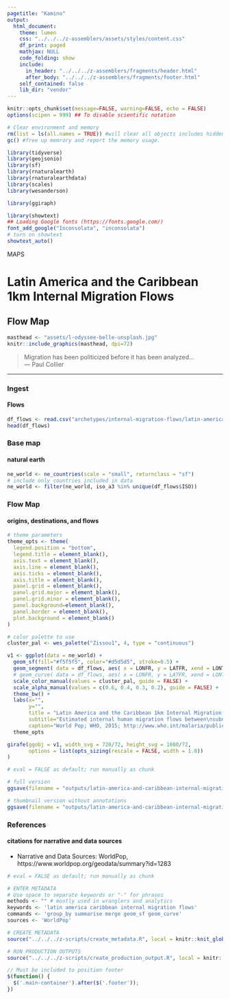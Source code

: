 ```yaml
---
pagetitle: "Kamino"
output: 
  html_document:
    theme: lumen
    css: "../../../z-assemblers/assets/styles/content.css"
    df_print: paged
    mathjax: NULL
    code_folding: show
    include:
      in_header: "../../../z-assemblers/fragments/header.html"
      after_body: "../../../z-assemblers/fragments/footer.html"
    self_contained: false
    lib_dir: "vendor"
---
```


```r

knitr::opts_chunk$set(message=FALSE, warning=FALSE, echo = FALSE)
options(scipen = 999) ## To disable scientific notation

# Clear environment and memory
rm(list = ls(all.names = TRUE)) #will clear all objects includes hidden objects.
gc() #free up memrory and report the memory usage.

library(tidyverse)
library(geojsonio)
library(sf)
library(rnaturalearth)
library(rnaturalearthdata)
library(scales)
library(wesanderson)

library(ggiraph)

library(showtext)
## Loading Google fonts (https://fonts.google.com/)
font_add_google("Inconsolata", "inconsolata")
# turn on showtext
showtext_auto()

```

<div class="activity">
MAPS  
</div>

# Latin America and the Caribbean 1km Internal Migration Flows
## Flow Map 

```r

masthead <- "assets/l-odyssee-belle-unsplash.jpg"
knitr::include_graphics(masthead, dpi=72)

```

> Migration has been politicized before it has been analyzed...\
--- Paul Collier\

***

### Ingest
#### Flows

```r

df_flows <- read.csv("archetypes/internal-migration-flows/latin-america-and-caribbean-1km-internal-migration-flows.csv", header = TRUE, stringsAsFactors = FALSE, as.is=T)
head(df_flows)

```


### Base map
#### natural earth


```r

ne_world <- ne_countries(scale = "small", returnclass = "sf")
# include only countries included in data
ne_world <- filter(ne_world, iso_a3 %in% unique(df_flows$ISO))


```


### Flow Map
#### origins, destinations, and flows


```r

# theme parameters
theme_opts <- theme(
  legend.position = "bottom",
  legend.title = element_blank(),
  axis.text = element_blank(),
  axis.line = element_blank(),
  axis.ticks = element_blank(),
  axis.title = element_blank(),
  panel.grid = element_blank(),
  panel.grid.major = element_blank(),
  panel.grid.minor = element_blank(),
  panel.background=element_blank(),
  panel.border = element_blank(),
  plot.background = element_blank()
)

# color palette to use
cluster_pal <- wes_palette("Zissou1", 4, type = "continuous")

v1 <- ggplot(data = ne_world) +
  geom_sf(fill="#f5f5f5", color="#d5d5d5", stroke=0.5) +
  geom_segment( data = df_flows, aes( x = LONFR, y = LATFR, xend = LONTO, yend = LATTO, color = BIN, alpha = BIN, group = ISO ), size=0.5 ) +
  # geom_curve( data = df_flows, aes( x = LONFR, y = LATFR, xend = LONTO, yend = LATTO, color = BIN, alpha = BIN, group = ISO ), size=0.5, curvature=0.2) +
  scale_color_manual(values = cluster_pal, guide = FALSE) + 
  scale_alpha_manual(values = c(0.6, 0.4, 0.3, 0.2), guide = FALSE) +
  theme_bw() +
  labs(x="",
       y="",
       title = "Latin America and the Caribbean 1km Internal Migration Flows", 
       subtitle="Estimated internal human migration flows between\nsubnational administrative units for malaria endemic countries",
       caption="World Pop; WHO, 2015; http://www.who.int/malaria/publications/country-profiles/en/") +
  theme_opts

girafe(ggobj = v1, width_svg = 720/72, height_svg = 1080/72,
       options = list(opts_sizing(rescale = FALSE, width = 1.0))
)

```


```r

# eval = FALSE as default; run manually as chunk

# full version
ggsave(filename = "outputs/latin-america-and-caribbean-internal-migration-flows-fs.svg", plot = v1, width=1280/72, height=720/72)

# thumbnail version without annotations
ggsave(filename = "outputs/latin-america-and-caribbean-internal-migration-flows-sm.svg", plot = v1, width=4, height=2.25)

```


### References
#### citations for narrative and data sources

* Narrative and Data Sources: WorldPop, https://www.worldpop.org/geodata/summary?id=1283


```r

# eval = FALSE as default; run manually as chunk

# ENTER METADATA
# Use space to separate keywords or "-" for phrases
methods <- "" # mostly used in wranglers and analytics
keywords <- 'latin america caribbean internal migration flows'
commands <- 'group_by summarise merge geom_sf geom_curve'
sources <- 'WorldPop'

# CREATE METADATA
source("../../../z-scripts/create_metadata.R", local = knitr::knit_global())

# RUN PRODUCTION OUTPUTS
source("../../../z-scripts/create_production_output.R", local = knitr::knit_global())


```


```js

// Must be included to position footer
$(function() {
  $('.main-container').after($('.footer'));
})

```

